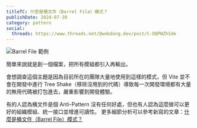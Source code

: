 ```yaml
---
titleTC: 什麼是桶文件（Barrel File）模式？
publishDate: 2024-07-30
category: pattern
social:
  threads: https://www.threads.net/@webdong.dev/post/C-DQPWZhSde
---
```


![Barrel File 範例](barrel-file-example.webp)

簡單來說就是創一個檔案，把所有模組都引入再輸出。

會想調查這個主題是因為目前所在的團隊大量地使用到這樣的模式，但 Vite 並不會在開發中進行 Tree Shake（移除沒用到的代碼）導致每一次開發環境都有大量的無用代碼被打包進去，嚴重影響到開發體驗。

有的人認為桶文件是個 Anti-Pattern 沒有任何好處，但也有人認為這麼做可以更好的組織模組、統一接口並增進可讀性。
更多細節分析可以參考新寫的文章：[什麼是桶文件（Barrel File）模式？](https://www.webdong.dev/post/what-is-barrel-file/)
